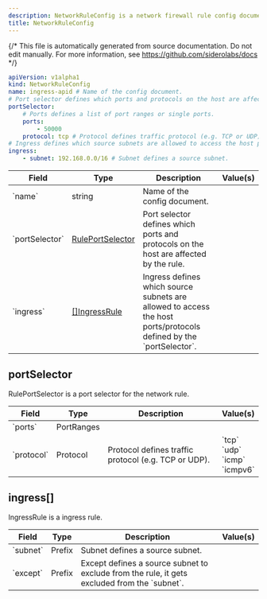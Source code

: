 ```yaml
---
description: NetworkRuleConfig is a network firewall rule config document.
title: NetworkRuleConfig
---
```


{/*
This file is automatically generated from source documentation.
Do not edit manually. For more information, see https://github.com/siderolabs/docs
*/}










```yaml
apiVersion: v1alpha1
kind: NetworkRuleConfig
name: ingress-apid # Name of the config document.
# Port selector defines which ports and protocols on the host are affected by the rule.
portSelector:
    # Ports defines a list of port ranges or single ports.
    ports:
        - 50000
    protocol: tcp # Protocol defines traffic protocol (e.g. TCP or UDP).
# Ingress defines which source subnets are allowed to access the host ports/protocols defined by the `portSelector`.
ingress:
    - subnet: 192.168.0.0/16 # Subnet defines a source subnet.
```


<table>
  <thead>
    <tr>
      <th>Field</th>
      <th>Type</th>
      <th>Description</th>
      <th>Value(s)</th>
    </tr>
  </thead>
  <tbody>
    <tr>
      <td>`name`</td>
      <td>string</td>
      <td>Name of the config document.</td>
      <td></td>
    </tr>
    <tr>
      <td>`portSelector`</td>
      <td><a href="#portSelector">RulePortSelector</a></td>
      <td>Port selector defines which ports and protocols on the host are affected by the rule.</td>
      <td></td>
    </tr>
    <tr>
      <td>`ingress`</td>
      <td><a href="#ingress.">[]IngressRule</a></td>
      <td>Ingress defines which source subnets are allowed to access the host ports/protocols defined by the `portSelector`.</td>
      <td></td>
    </tr>
  </tbody>
</table>



## portSelector

RulePortSelector is a port selector for the network rule.




<table>
  <thead>
    <tr>
      <th>Field</th>
      <th>Type</th>
      <th>Description</th>
      <th>Value(s)</th>
    </tr>
  </thead>
  <tbody>
    <tr>
      <td>`ports`</td>
      <td>PortRanges</td>
      <td> </td>
      <td></td>
    </tr>
    <tr>
      <td>`protocol`</td>
      <td>Protocol</td>
      <td>Protocol defines traffic protocol (e.g. TCP or UDP).</td>
      <td>`tcp`<br />`udp`<br />`icmp`<br />`icmpv6`<br /></td>
    </tr>
  </tbody>
</table>





## ingress[]

IngressRule is a ingress rule.




<table>
  <thead>
    <tr>
      <th>Field</th>
      <th>Type</th>
      <th>Description</th>
      <th>Value(s)</th>
    </tr>
  </thead>
  <tbody>
    <tr>
      <td>`subnet`</td>
      <td>Prefix</td>
      <td>Subnet defines a source subnet. </td>
      <td></td>
    </tr>
    <tr>
      <td>`except`</td>
      <td>Prefix</td>
      <td>Except defines a source subnet to exclude from the rule, it gets excluded from the `subnet`.</td>
      <td></td>
    </tr>
  </tbody>
</table>








